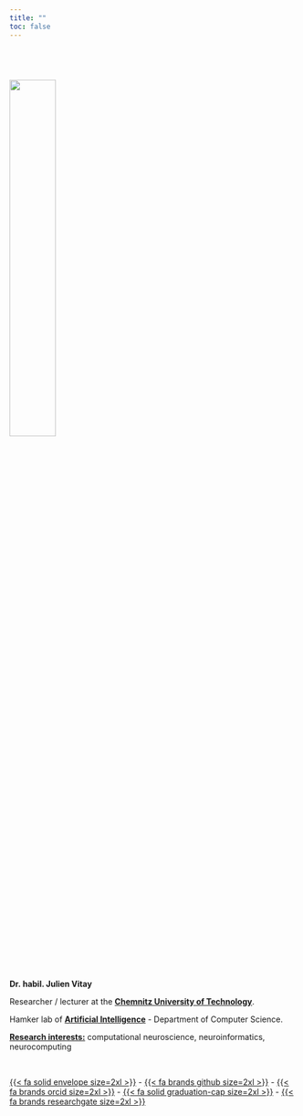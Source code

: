 ```yaml
---
title: ""
toc: false
---
```


:::: {.center style="padding-top: 3em;"}
![](img/trombine.jpg){width=40%}

::: {.title-line}
**Dr. habil. Julien Vitay**
:::

Researcher / lecturer at the [**Chemnitz University of Technology**](http://www.tu-chemnitz.de/).

Hamker lab of [**Artificial Intelligence**](http://www.tu-chemnitz.de/informatik/KI/) - Department of Computer Science.

[**Research interests:**](research.qmd) computational neuroscience, neuroinformatics, neurocomputing

<br>

[ {{< fa solid envelope size=2xl >}} ](mailto:julien.vitay@informatik.tu-chemnitz.de) - 
[ {{< fa brands github size=2xl >}} ](https://github.com/vitay) - 
[ {{< fa brands orcid size=2xl >}} ](https://orcid.org/0000-0001-5229-2349) - 
[ {{< fa solid graduation-cap size=2xl >}} ](https://scholar.google.com/citations?user=1t5zJncAAAAJ)
 - 
[ {{< fa brands researchgate size=2xl >}} ](https://www.researchgate.net/profile/Julien-Vitay)



::::

